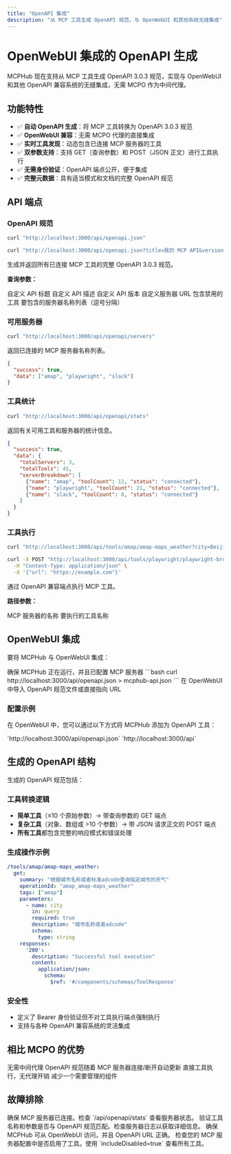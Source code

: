 ```yaml
---
title: "OpenAPI 集成"
description: "从 MCP 工具生成 OpenAPI 规范，与 OpenWebUI 和其他系统无缝集成"
---
```


# OpenWebUI 集成的 OpenAPI 生成

MCPHub 现在支持从 MCP 工具生成 OpenAPI 3.0.3 规范，实现与 OpenWebUI 和其他 OpenAPI 兼容系统的无缝集成，无需 MCPO 作为中间代理。

## 功能特性

- ✅ **自动 OpenAPI 生成**：将 MCP 工具转换为 OpenAPI 3.0.3 规范
- ✅ **OpenWebUI 兼容**：无需 MCPO 代理的直接集成
- ✅ **实时工具发现**：动态包含已连接 MCP 服务器的工具
- ✅ **双参数支持**：支持 GET（查询参数）和 POST（JSON 正文）进行工具执行
- ✅ **无需身份验证**：OpenAPI 端点公开，便于集成
- ✅ **完整元数据**：具有适当模式和文档的完整 OpenAPI 规范

## API 端点

### OpenAPI 规范

<CodeGroup>

```bash GET /api/openapi.json
curl "http://localhost:3000/api/openapi.json"
```

```bash 带参数
curl "http://localhost:3000/api/openapi.json?title=我的 MCP API&version=2.0.0"
```

</CodeGroup>

生成并返回所有已连接 MCP 工具的完整 OpenAPI 3.0.3 规范。

**查询参数：**

<ParamField query="title" type="string" optional>
  自定义 API 标题
</ParamField>

<ParamField query="description" type="string" optional>
  自定义 API 描述
</ParamField>

<ParamField query="version" type="string" optional>
  自定义 API 版本
</ParamField>

<ParamField query="serverUrl" type="string" optional>
  自定义服务器 URL
</ParamField>

<ParamField query="includeDisabled" type="boolean" optional default="false">
  包含禁用的工具
</ParamField>

<ParamField query="servers" type="string" optional>
  要包含的服务器名称列表（逗号分隔）
</ParamField>

### 可用服务器

<CodeGroup>

```bash GET /api/openapi/servers
curl "http://localhost:3000/api/openapi/servers"
```

</CodeGroup>

返回已连接的 MCP 服务器名称列表。

<ResponseExample>

```json 示例响应
{
  "success": true,
  "data": ["amap", "playwright", "slack"]
}
```

</ResponseExample>

### 工具统计

<CodeGroup>

```bash GET /api/openapi/stats
curl "http://localhost:3000/api/openapi/stats"
```

</CodeGroup>

返回有关可用工具和服务器的统计信息。

<ResponseExample>

```json 示例响应
{
  "success": true,
  "data": {
    "totalServers": 3,
    "totalTools": 41,
    "serverBreakdown": [
      {"name": "amap", "toolCount": 12, "status": "connected"},
      {"name": "playwright", "toolCount": 21, "status": "connected"},
      {"name": "slack", "toolCount": 8, "status": "connected"}
    ]
  }
}
```

</ResponseExample>

### 工具执行

<CodeGroup>

```bash GET /api/tools/{serverName}/{toolName}
curl "http://localhost:3000/api/tools/amap/amap-maps_weather?city=Beijing"
```

```bash POST /api/tools/{serverName}/{toolName}
curl -X POST "http://localhost:3000/api/tools/playwright/playwright-browser_navigate" \
  -H "Content-Type: application/json" \
  -d '{"url": "https://example.com"}'
```

</CodeGroup>

通过 OpenAPI 兼容端点执行 MCP 工具。

**路径参数：**

<ParamField path="serverName" type="string" required>
  MCP 服务器的名称
</ParamField>

<ParamField path="toolName" type="string" required>
  要执行的工具名称
</ParamField>

## OpenWebUI 集成

要将 MCPHub 与 OpenWebUI 集成：

<Steps>
  <Step title="启动 MCPHub">
    确保 MCPHub 正在运行，并且已配置 MCP 服务器
  </Step>
  <Step title="获取 OpenAPI 规范">
    ```bash
    curl http://localhost:3000/api/openapi.json > mcphub-api.json
    ```
  </Step>
  <Step title="添加到 OpenWebUI">
    在 OpenWebUI 中导入 OpenAPI 规范文件或直接指向 URL
  </Step>
</Steps>

### 配置示例

在 OpenWebUI 中，您可以通过以下方式将 MCPHub 添加为 OpenAPI 工具：

<CardGroup cols={2}>
  <Card title="OpenAPI URL" icon="link">
    `http://localhost:3000/api/openapi.json`
  </Card>
  <Card title="基础 URL" icon="server">
    `http://localhost:3000/api`
  </Card>
</CardGroup>

## 生成的 OpenAPI 结构

生成的 OpenAPI 规范包括：

### 工具转换逻辑

- **简单工具**（≤10 个原始参数）→ 带查询参数的 GET 端点
- **复杂工具**（对象、数组或 >10 个参数）→ 带 JSON 请求正文的 POST 端点
- **所有工具**都包含完整的响应模式和错误处理

### 生成操作示例

```yaml
/tools/amap/amap-maps_weather:
  get:
    summary: "根据城市名称或者标准adcode查询指定城市的天气"
    operationId: "amap_amap-maps_weather"
    tags: ["amap"]
    parameters:
      - name: city
        in: query
        required: true
        description: "城市名称或者adcode"
        schema:
          type: string
    responses:
      '200':
        description: "Successful tool execution"
        content:
          application/json:
            schema:
              $ref: '#/components/schemas/ToolResponse'
```

### 安全性

- 定义了 Bearer 身份验证但不对工具执行端点强制执行
- 支持与各种 OpenAPI 兼容系统的灵活集成

## 相比 MCPO 的优势

<CardGroup cols={2}>
  <Card title="直接集成" icon="plug">
    无需中间代理
  </Card>
  <Card title="实时更新" icon="refresh">
    OpenAPI 规范随着 MCP 服务器连接/断开自动更新
  </Card>
  <Card title="更好的性能" icon="bolt">
    直接工具执行，无代理开销
  </Card>
  <Card title="简化架构" icon="layer-group">
    减少一个需要管理的组件
  </Card>
</CardGroup>

## 故障排除

<AccordionGroup>
  <Accordion title="OpenAPI 规范显示没有工具">
    确保 MCP 服务器已连接。检查 `/api/openapi/stats` 查看服务器状态。
  </Accordion>
  
  <Accordion title="工具执行失败">
    验证工具名称和参数是否与 OpenAPI 规范匹配。检查服务器日志以获取详细信息。
  </Accordion>
  
  <Accordion title="OpenWebUI 无法连接">
    确保 MCPHub 可从 OpenWebUI 访问，并且 OpenAPI URL 正确。
  </Accordion>
  
  <Accordion title="规范中缺少工具">
    检查您的 MCP 服务器配置中是否启用了工具。使用 `includeDisabled=true` 查看所有工具。
  </Accordion>
</AccordionGroup>
